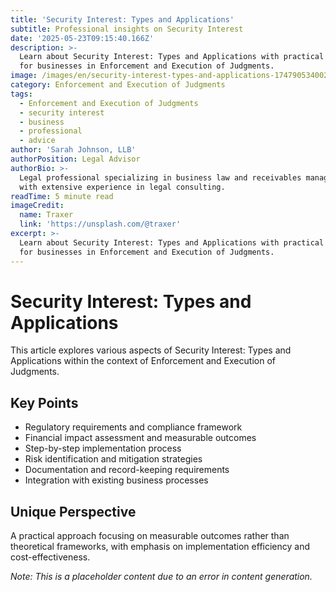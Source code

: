 ```yaml
---
title: 'Security Interest: Types and Applications'
subtitle: Professional insights on Security Interest
date: '2025-05-23T09:15:40.166Z'
description: >-
  Learn about Security Interest: Types and Applications with practical advice
  for businesses in Enforcement and Execution of Judgments.
image: /images/en/security-interest-types-and-applications-1747905340028.jpg
category: Enforcement and Execution of Judgments
tags:
  - Enforcement and Execution of Judgments
  - security interest
  - business
  - professional
  - advice
author: 'Sarah Johnson, LLB'
authorPosition: Legal Advisor
authorBio: >-
  Legal professional specializing in business law and receivables management
  with extensive experience in legal consulting.
readTime: 5 minute read
imageCredit:
  name: Traxer
  link: 'https://unsplash.com/@traxer'
excerpt: >-
  Learn about Security Interest: Types and Applications with practical advice
  for businesses in Enforcement and Execution of Judgments.
---
```

# Security Interest: Types and Applications

This article explores various aspects of Security Interest: Types and Applications within the context of Enforcement and Execution of Judgments.

## Key Points
- Regulatory requirements and compliance framework
- Financial impact assessment and measurable outcomes
- Step-by-step implementation process
- Risk identification and mitigation strategies
- Documentation and record-keeping requirements
- Integration with existing business processes

## Unique Perspective
A practical approach focusing on measurable outcomes rather than theoretical frameworks, with emphasis on implementation efficiency and cost-effectiveness.

*Note: This is a placeholder content due to an error in content generation.*
